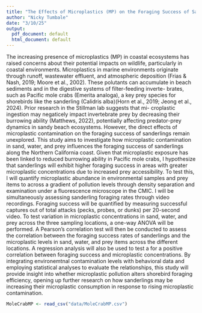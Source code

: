 ```yaml
---
title: "The Effects of Microplastics (MP) on the Foraging Success of Sanderlings Calidris alba"
author: "Nicky Tumbale"
date: "3/10/25"
output:
  pdf_document: default
  html_document: default
---
```


  The increasing presence of microplastics (MP) in coastal ecosystems has raised concerns about their potential
impacts on wildlife, particularly in coastal environments. Microplastics in marine environments originate
through runoff, wastewater effluent, and atmospheric deposition (Frias & Nash, 2019; Moore et al., 2002).
These polutants can accumulate in beach sediments and in the digestive systems of filter-feeding inverte-
brates, such as Pacific mole crabs (Emerita analoga), a key prey species for shorebirds like the sanderling
(Calidris alba)(Horn et al., 2019; Jeong et al., 2024). Prior research in the Stillman lab suggests that mi-
croplastic ingestion may negaticely impact invertebrate prey by decreasing their burrowing ability (Matthews,
2022), potentially affecting predator-prey dynamics in sandy beach ecosystems. However, the direct effects
of microplastic contamination on the foraging success of sanderlings remain unexplored.
  This study aims to investigate how microplastic contamination in sand, water, and prey influences the
foraging success of sanderlings along the Northern California coast. Given that microplastic exposure has
been linked to reduced burrowing ability in Pacific mole crabs, I hypothesize that sanderlings will exhibit
higher foraging success in areas with greater microplastic concentrations due to increased prey accessibility.
To test this, I will quantify microplastic abundance in environmental samples and prey items to across a
gradient of pollution levels through density separation and examination under a fluorescence microscope in
the CMIC. I will be simultaneously assessing sanderling foraging rates through video recordings. Foraging
success will be quantified by measuring successful captures out of total attacks (pecks, probes, or dunks)
per 20-second video. To test variation in microplastic concentrations in sand, water, and prey across the
three sampling locations, a one-way ANOVA will be performed. A Pearson’s correlation test will then be
conducted to assess the correlation between the foraging success rates of sanderlings and the microplastic
levels in sand, water, and prey items across the different locations. A regression analysis will also be used
to test a for a positive correlation between foraging success and microplastic concentrations. By integrating
environemtnal contamination levels with behavioral data and employing statistical analyses to evaluate the
relationships, this study will provide insight into whether microplastic pollution alters shorebird foraging
efficiency, opening up further research on how sanderlings may be increasing their microplastic consumption
in response to rising microplastic contamination.

```r
MoleCrabMP <- read_csv("data/MoleCrabMP.csv")
```
